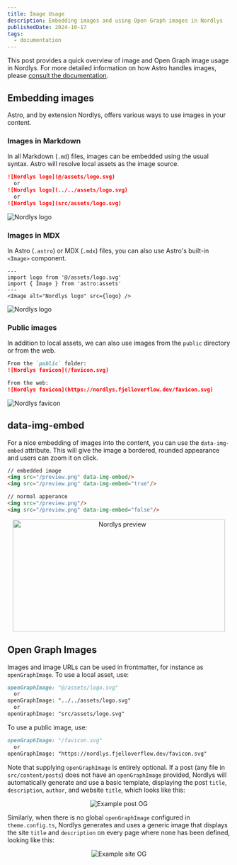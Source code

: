 ```yaml
---
title: Image Usage
description: Embedding images and using Open Graph images in Nordlys
publishedDate: 2024-10-17
tags:
  - documentation
---
```

This post provides a quick overview of image and Open Graph image usage in Nordlys. For more detailed information on how Astro handles images, please [consult the documentation](https://docs.astro.build/en/guides/images/).


## Embedding images

Astro, and by extension Nordlys, offers various ways to use images in your content.

### Images in Markdown

In all Markdown (`.md`) files, images can be embedded using the usual syntax. Astro will resolve local assets as the image source.

```markdown src/content/posts/my-post.md
![Nordlys logo](@/assets/logo.svg)
  or
![Nordlys logo](../../assets/logo.svg)
  or
![Nordlys logo](src/assets/logo.svg)
```

![Nordlys logo](@/assets/logo.svg)

### Images in MDX

In Astro (`.astro`) or  MDX (`.mdx`) files, you can also use Astro's built-in `<Image>` component.

```astro src/pages/my-page.astro
---
import logo from '@/assets/logo.svg'
import { Image } from 'astro:assets'
---
<Image alt="Nordlys logo" src={logo} />
```

<Image alt="Nordlys logo" src={logo} loading="lazy"/>

### Public images

In addition to local assets, we can also use images from the `public` directory or from the web.

```markdown src/pages/my-page.md
From the `public` folder:
![Nordlys favicon](/favicon.svg)

From the web:
![Nordlys favicon](https://nordlys.fjelloverflow.dev/favicon.svg)
```

<Image alt="Nordlys favicon" src="/favicon.svg" loading="lazy" width={136} height={141}/>

## data-img-embed

For a nice embedding of images into the content, you can use the `data-img-embed` attribute. This will give the image a bordered, rounded appearance and users can zoom it on click.

```markdown src/pages/my-page.md
// embedded image
<img src="/preview.png" data-img-embed/>
<img src="/preview.png" data-img-embed="true"/>

// normal apperance
<img src="/preview.png"/>
<img src="/preview.png" data-img-embed="false"/>

```

<div align="center">
<img alt="Nordlys preview" src="/preview.png" loading="lazy" height="252" width="480" data-img-embed/>
</div>

## Open Graph Images

Images and image URLs can be used in frontmatter, for instance as `openGraphImage`. To use a local asset, use:

```md src/content/posts/my-post.md
openGraphImage: "@/assets/logo.svg"
  or
openGraphImage: "../../assets/logo.svg"
  or
openGraphImage: "src/assets/logo.svg"
```

To use a public image, use:

```md src/content/posts/my-post.md
openGraphImage: "/favicon.svg"
  or
openGraphImage: "https://nordlys.fjelloverflow.dev/favicon.svg"
```

Note that supplying `openGraphImage` is entirely optional. If a post (any file in `src/content/posts`) does not have an `openGraphImage` provided, Nordlys will automatically generate and use a basic template, displaying the post `title`, `description`, `author`, and website `title`, which looks like this:

<div align="center">
<Image alt="Example post OG" src="/posts/using-images.png" loading="lazy" height={252} width={480} data-img-embed/>
</div>

Similarly, when there is no global `openGraphImage` configured in `theme.config.ts`, Nordlys generates and uses a generic image that displays the site `title` and `description` on every page where none has been defined, looking like this:

<div align="center">
<Image alt="Example site OG" src="/ogImage.png" loading="lazy" height={252} width={480} data-img-embed/>
</div>
